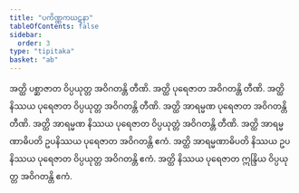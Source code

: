 ```yaml
---
title: "ပကိဏ္ဏကဃဋနာ"
tableOfContents: false
sidebar:
  order: 3
type: "tipitaka"
basket: "ab"
---
```



<DynamicBreadcrumb />

<Division number="381">

<Paragraph number="1142">
အတ္ထိ ပစ္ဆာဇာတ ဝိပ္ပယုတ္တ အဝိဂတန္တိ တီဏိ. အတ္ထိ ပုရေဇာတ အဝိဂတန္တိ တီဏိ. အတ္ထိ နိဿယ ပုရေဇာတ ဝိပ္ပယုတ္တ အဝိဂတန္တိ တီဏိ. အတ္ထိ အာရမ္မဏ ပုရေဇာတ အဝိဂတန္တိ တီဏိ. အတ္ထိ အာရမ္မဏ နိဿယ ပုရေဇာတ ဝိပ္ပယုတ္တံ အဝိဂတန္တိ တီဏိ. အတ္ထိ အာရမ္မဏာဓိပတိ ဥပနိဿယ ပုရေဇာတ အဝိဂတန္တိ ဧကံ. အတ္ထိ အာရမ္မဏာဓိပတိ နိဿယ ဥပနိဿယ ပုရေဇာတ ဝိပ္ပယုတ္တ အဝိဂတန္တိ ဧကံ. အတ္ထိ နိဿယ ပုရေဇာတ ဣန္ဒြိယ ဝိပ္ပယုတ္တ အဝိဂတန္တိ ဧကံ.
</Paragraph>
</Division>
